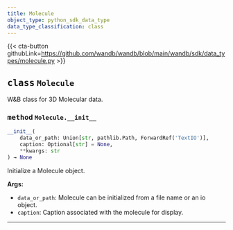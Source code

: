 ---
title: Molecule
object_type: python_sdk_data_type
data_type_classification: class
---

{{< cta-button githubLink=https://github.com/wandb/wandb/blob/main/wandb/sdk/data_types/molecule.py >}}




## <kbd>class</kbd> `Molecule`
W&B class for 3D Molecular data. 

### <kbd>method</kbd> `Molecule.__init__`

```python
__init__(
    data_or_path: Union[str, pathlib.Path, ForwardRef('TextIO')],
    caption: Optional[str] = None,
    **kwargs: str
) → None
```

Initialize a Molecule object. 



**Args:**
 
 - `data_or_path`:  Molecule can be initialized from a file name or an io object. 
 - `caption`:  Caption associated with the molecule for display. 




---




